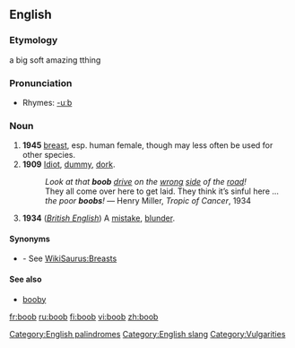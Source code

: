 ==English==
[[Category:English palindromes]]
===Etymology===
a big soft amazing tthing

===Pronunciation===
*Rhymes: [[Rhymes:English:-uːb|-uːb]]

===Noun===
{{en-noun}}

# '''1945''' {{slang}} [[breast]], esp. human female, though may less often be used for other species.
# '''1909''' [[idiot|Idiot]], [[dummy]], [[dork]].
#: ''Look at that '''boob''' [[drive]] on the [[wrong]] [[side]] of the [[road]]!''
#: They all come over here to get laid. They think it’s sinful here ... ''the poor '''boobs'''!'' &mdash; Henry Miller, ''Tropic of Cancer'', 1934
# '''1934''' (''[[w:British English|British English]]'') A [[mistake]], [[blunder]].

====Synonyms====
*{{italbrac|a woman’s breast}} - See [[WikiSaurus:Breasts]]

====See also====
*[[booby]]

[[Category:English slang]]
[[Category:Vulgarities]]

[[fr:boob]]
[[ru:boob]]
[[fi:boob]]
[[vi:boob]]
[[zh:boob]]